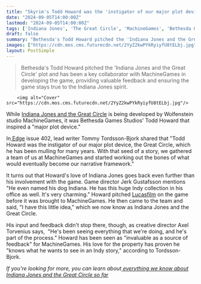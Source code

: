 ```yaml
---
title: "Skyrim's Todd Howard was the 'instigator of our major plot device' in Indiana Jones and the Great Circle, and loves the series so much that he's been 'an invaluable source of feedback'"
date: "2024-09-05T14:00:00Z"
lastmod: "2024-09-05T14:00:00Z"
tags: ['Indiana Jones', 'The Great Circle', 'MachineGames', 'Bethesda Games Studios', 'Todd Howard', 'Lucasfilm', 'Adventure', 'Action-Adventure', 'PC', 'Xbox', 'PlayStation']
draft: false
summary: "Bethesda's Todd Howard pitched the 'Indiana Jones and the Great Circle' plot and has been a key collaborator with MachineGames in developing the game, providing valuable feedback and ensuring the game stays true to the Indiana Jones spirit."
images: ["https://cdn.mos.cms.futurecdn.net/2YyZ2kwPYkRyiyfU8tELbj.jpg"]
layout: PostSimple
---
```

> Bethesda's Todd Howard pitched the 'Indiana Jones and the Great Circle' plot and has been a key collaborator with MachineGames in developing the game, providing valuable feedback and ensuring the game stays true to the Indiana Jones spirit.


        <img alt="Cover" src="https://cdn.mos.cms.futurecdn.net/2YyZ2kwPYkRyiyfU8tELbj.jpg"/>
        
While [Indiana Jones and the Great Circle](https://www.gamesradar.com/games/adventure/indiana-jones-and-the-great-circle-dlc-is-coming-and-xbox-just-revealed-it-in-the-most-casual-way-possible/) is being developed by Wolfenstein studio MachineGames, it was Bethesda Games Studios' Todd Howard that inspired a "major plot device."

In[ Edge](https://www.gamesradar.com/edge/) issue 402, lead writer Tommy Tordsson-Bjork shared that "Todd Howard was the instigator of our major plot device, the Great Circle, which he has been mulling for many years. With that seed of a story, we gathered a team of us at MachineGames and started working out the bones of what would eventually become our narrative framework."

It turns out that Howard's love of Indiana Jones goes back even further than his involvement with the game. Game director Jerk Gustafsson mentions "He even named his dog Indiana. He has this huge Indy collection in his office as well. It's very charming." Howard pitched [Lucasfilm](https://www.gamesradar.com/tag/lucasfilm/) on the game before it was brought to MachineGames. He then came to the team and said, "I have this little idea," which we now know as Indiana Jones and the Great Circle. 

His input and feedback didn't stop there, though, as creative director Axel Torvenius says,  "He's been seeing everything that we're doing, and he's part of the process." Howard has been seen as "invaluable as a source of feedback" for MachineGames. His love for the property has proven he "knows what he wants to see in an Indy story," according to Tordsson-Bjork. 

*If you're looking for more, you can learn about*[<em> everything we know about Indiana Jones and the Great Circle so far</em>](https://www.gamesradar.com/indiana-jones-game-bethesda-guide/) 
        